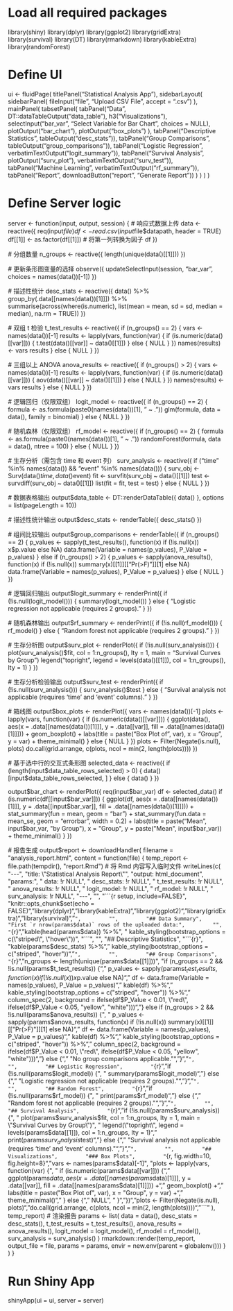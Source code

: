 # Load all required packages
library(shiny)
library(dplyr)
library(ggplot2)
library(gridExtra)
library(survival)
library(DT)
library(rmarkdown)
library(kableExtra)
library(randomForest)

# Define UI
ui <- fluidPage(
  titlePanel("Statistical Analysis App"),
  sidebarLayout(
    sidebarPanel(
      fileInput("file", "Upload CSV File", accept = ".csv")
    ),
    mainPanel(
      tabsetPanel(
        tabPanel("Data", DT::dataTableOutput("data_table"),
        h3("Visualizations"),
      selectInput("bar_var", "Select Variable for Bar Chart", choices = NULL),
                 plotOutput("bar_chart"),
                 plotOutput("box_plots")
      ),
        tabPanel("Descriptive Statistics", tableOutput("desc_stats")),
        tabPanel("Group Comparisons", tableOutput("group_comparisons")),
        tabPanel("Logistic Regression", verbatimTextOutput("logit_summary")),
        tabPanel("Survival Analysis", plotOutput("surv_plot"), verbatimTextOutput("surv_test")),
        tabPanel("Machine Learning", verbatimTextOutput("rf_summary")),
        tabPanel("Report", downloadButton("report", "Generate Report"))
      )
    )
  )
)

# Define Server logic
server <- function(input, output, session) {
  # 响应式数据上传
  data <- reactive({
    req(input$file)
    df <- read.csv(input$file$datapath, header = TRUE)
    df[[1]] <- as.factor(df[[1]]) # 将第一列转换为因子
    df
  })
  
  # 分组数量
  n_groups <- reactive({
    length(unique(data()[[1]]))
  })
  
  # 更新条形图变量的选择
  observe({
    updateSelectInput(session, "bar_var", choices = names(data())[-1])
  })
  
  # 描述性统计
  desc_stats <- reactive({
    data() %>%
      group_by(.data[[names(data())[1]]]) %>%
      summarise(across(where(is.numeric), list(mean = mean, sd = sd, median = median), na.rm = TRUE))
  })
  
  # 双组 t 检验
  t_test_results <- reactive({
    if (n_groups() == 2) {
      vars <- names(data())[-1]
      results <- lapply(vars, function(var) {
        if (is.numeric(data()[[var]])) {
          t.test(data()[[var]] ~ data()[[1]])
        } else {
          NULL
        }
      })
      names(results) <- vars
      results
    } else {
      NULL
    }
  })
  
  # 三组以上 ANOVA
  anova_results <- reactive({
    if (n_groups() > 2) {
      vars <- names(data())[-1]
      results <- lapply(vars, function(var) {
        if (is.numeric(data()[[var]])) {
          aov(data()[[var]] ~ data()[[1]])
        } else {
          NULL
        }
      })
      names(results) <- vars
      results
    } else {
      NULL
    }
  })
  
  # 逻辑回归（仅限双组）
  logit_model <- reactive({
    if (n_groups() == 2) {
      formula <- as.formula(paste0(names(data())[1], " ~ ."))
      glm(formula, data = data(), family = binomial)
    } else {
      NULL
    }
  })
  
  # 随机森林（仅限双组）
  rf_model <- reactive({
    if (n_groups() == 2) {
      formula <- as.formula(paste0(names(data())[1], " ~ ."))
      randomForest(formula, data = data(), ntree = 100)
    } else {
      NULL
    }
  })
  
  # 生存分析（需包含 time 和 event 列）
  surv_analysis <- reactive({
    if ("time" %in% names(data()) && "event" %in% names(data())) {
      surv_obj <- Surv(data()$time, data()$event)
      fit <- survfit(surv_obj ~ data()[[1]])
      test <- survdiff(surv_obj ~ data()[[1]])
      list(fit = fit, test = test)
    } else {
      NULL
    }
  })
  
  # 数据表格输出
  output$data_table <- DT::renderDataTable({
    data()
  }, options = list(pageLength = 10))
  
  # 描述性统计输出
  output$desc_stats <- renderTable({
    desc_stats()
  })
  
  # 组间比较输出
  output$group_comparisons <- renderTable({
    if (n_groups() == 2) {
      p_values <- sapply(t_test_results(), function(x) if (!is.null(x)) x$p.value else NA)
      data.frame(Variable = names(p_values), P_Value = p_values)
    } else if (n_groups() > 2) {
      p_values <- sapply(anova_results(), function(x) if (!is.null(x)) summary(x)[[1]][["Pr(>F)"]][1] else NA)
      data.frame(Variable = names(p_values), P_Value = p_values)
    } else {
      NULL
    }
  })
  
  # 逻辑回归输出
  output$logit_summary <- renderPrint({
    if (!is.null(logit_model())) {
      summary(logit_model())
    } else {
      "Logistic regression not applicable (requires 2 groups)."
    }
  })
  
  # 随机森林输出
  output$rf_summary <- renderPrint({
    if (!is.null(rf_model())) {
      rf_model()
    } else {
      "Random forest not applicable (requires 2 groups)."
    }
  })
  
  # 生存分析图
  output$surv_plot <- renderPlot({
    if (!is.null(surv_analysis())) {
      plot(surv_analysis()$fit, col = 1:n_groups(), lty = 1, main = "Survival Curves by Group")
      legend("topright", legend = levels(data()[[1]]), col = 1:n_groups(), lty = 1)
    }
  })
  
  # 生存分析检验输出
  output$surv_test <- renderPrint({
    if (!is.null(surv_analysis())) {
      surv_analysis()$test
    } else {
      "Survival analysis not applicable (requires 'time' and 'event' columns)."
    }
  })
  
  # 箱线图
  output$box_plots <- renderPlot({
    vars <- names(data())[-1]
    plots <- lapply(vars, function(var) {
      if (is.numeric(data()[[var]])) {
        ggplot(data(), aes(x = .data[[names(data())[1]]], y = .data[[var]], fill = .data[[names(data())[1]]])) +
          geom_boxplot() +
          labs(title = paste("Box Plot of", var), x = "Group", y = var) +
          theme_minimal()
      } else {
        NULL
      }
    })
    plots <- Filter(Negate(is.null), plots)
    do.call(grid.arrange, c(plots, ncol = min(2, length(plots))))
  })
  
  # 基于选中行的交互式条形图
  selected_data <- reactive({
    if (length(input$data_table_rows_selected) > 0) {
      data()[input$data_table_rows_selected, ]
    } else {
      data()
    }
  })
  
  output$bar_chart <- renderPlot({
    req(input$bar_var)
    df <- selected_data()
    if (is.numeric(df[[input$bar_var]])) {
      ggplot(df, aes(x = .data[[names(data())[1]]], y = .data[[input$bar_var]], fill = .data[[names(data())[1]]])) +
        stat_summary(fun = mean, geom = "bar") +
        stat_summary(fun.data = mean_se, geom = "errorbar", width = 0.2) +
        labs(title = paste("Mean", input$bar_var, "by Group"), x = "Group", y = paste("Mean", input$bar_var)) +
        theme_minimal()
    }
  })
  
  # 报告生成
  output$report <- downloadHandler(
    filename = "analysis_report.html",
    content = function(file) {
      temp_report <- file.path(tempdir(), "report.Rmd")
      # 将 Rmd 内容写入临时文件
      writeLines(c(
        "---",
        "title: \"Statistical Analysis Report\"",
        "output: html_document",
        "params:",
        "  data: !r NULL",
        "  desc_stats: !r NULL",
        "  t_test_results: !r NULL",
        "  anova_results: !r NULL",
        "  logit_model: !r NULL",
        "  rf_model: !r NULL",
        "  surv_analysis: !r NULL",
        "---",
        "",
        "```{r setup, include=FALSE}",
        "knitr::opts_chunk$set(echo = FALSE)",
        "library(dplyr)",
        "library(kableExtra)",
        "library(ggplot2)",
        "library(gridExtra)",
        "library(survival)",
        "```",
        "",
        "## Data Summary",
        "First `r nrow(params$data)` rows of the uploaded data:",
        "",
        "```{r}",
        "kable(head(params$data)) %>%",
        "  kable_styling(bootstrap_options = c(\"striped\", \"hover\"))",
        "```",
        "",
        "## Descriptive Statistics",
        "```{r}",
        "kable(params$desc_stats) %>%",
        "  kable_styling(bootstrap_options = c(\"striped\", \"hover\"))",
        "```",
        "",
        "## Group Comparisons",
        "```{r}",
        "n_groups <- length(unique(params$data[[1]]))",
        "if (n_groups == 2 && !is.null(params$t_test_results)) {",
        "  p_values <- sapply(params$t_test_results, function(x) if (!is.null(x)) x$p.value else NA)",
        "  df <- data.frame(Variable = names(p_values), P_Value = p_values)",
        "  kable(df) %>%",
        "    kable_styling(bootstrap_options = c(\"striped\", \"hover\")) %>%",
        "    column_spec(2, background = ifelse(df$P_Value < 0.01, \"red\", ifelse(df$P_Value < 0.05, \"yellow\", \"white\")))",
        "} else if (n_groups > 2 && !is.null(params$anova_results)) {",
        "  p_values <- sapply(params$anova_results, function(x) if (!is.null(x)) summary(x)[[1]][[\"Pr(>F)\"]][1] else NA)",
        "  df <- data.frame(Variable = names(p_values), P_Value = p_values)",
        "  kable(df) %>%",
        "    kable_styling(bootstrap_options = c(\"striped\", \"hover\")) %>%",
        "    column_spec(2, background = ifelse(df$P_Value < 0.01, \"red\", ifelse(df$P_Value < 0.05, \"yellow\", \"white\")))",
        "} else {",
        "  \"No group comparisons applicable.\"",
        "}",
        "```",
        "",
        "## Logistic Regression",
        "```{r}",
        "if (!is.null(params$logit_model)) {",
        "  summary(params$logit_model)",
        "} else {",
        "  \"Logistic regression not applicable (requires 2 groups).\"",
        "}",
        "```",
        "",
        "## Random Forest",
        "```{r}",
        "if (!is.null(params$rf_model)) {",
        "  print(params$rf_model)",
        "} else {",
        "  \"Random forest not applicable (requires 2 groups).\"",
        "}",
        "```",
        "",
        "## Survival Analysis",
        "```{r}",
        "if (!is.null(params$surv_analysis)) {",
        "  plot(params$surv_analysis$fit, col = 1:n_groups, lty = 1, main = \"Survival Curves by Group\")",
        "  legend(\"topright\", legend = levels(params$data[[1]]), col = 1:n_groups, lty = 1)",
        "  print(params$surv_analysis$test)",
        "} else {",
        "  \"Survival analysis not applicable (requires 'time' and 'event' columns).\"",
        "}",
        "```",
        "",
        "## Visualizations",
        "### Box Plots",
        "```{r, fig.width=10, fig.height=8}",
        "vars <- names(params$data)[-1]",
        "plots <- lapply(vars, function(var) {",
        "  if (is.numeric(params$data[[var]])) {",
        "    ggplot(params$data, aes(x = .data[[names(params$data)[1]]], y = .data[[var]], fill = .data[[names(params$data)[1]]])) +",
        "      geom_boxplot() +",
        "      labs(title = paste(\"Box Plot of\", var), x = \"Group\", y = var) +",
        "      theme_minimal()",
        "  } else {",
        "    NULL",
        "  }",
        "})",
        "plots <- Filter(Negate(is.null), plots)",
        "do.call(grid.arrange, c(plots, ncol = min(2, length(plots))))",
        "```"
      ), temp_report)
      # 渲染报告
      params <- list(
        data = data(),
        desc_stats = desc_stats(),
        t_test_results = t_test_results(),
        anova_results = anova_results(),
        logit_model = logit_model(),
        rf_model = rf_model(),
        surv_analysis = surv_analysis()
      )
      rmarkdown::render(temp_report, output_file = file, params = params, envir = new.env(parent = globalenv()))
    }
  )
}

# Run Shiny App
shinyApp(ui = ui, server = server)
